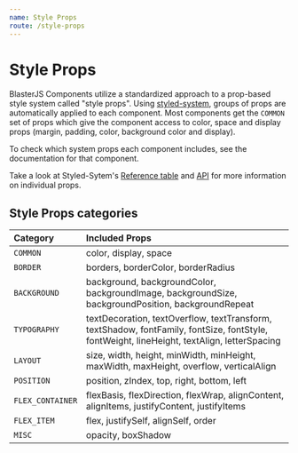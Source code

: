 ```yaml
---
name: Style Props
route: /style-props
---
```


# Style Props

BlasterJS Components utilize a standardized approach to a prop-based style system called "style props". Using [styled-system](https://styled-system.com/), groups of props are automatically applied to each component. Most components get the `COMMON` set of props which give the component access to color, space and display props (margin, padding, color, background color and display).

To check which system props each component includes, see the documentation for that component.

Take a look at Styled-Sytem's [Reference table](https://styled-system.com/table) and [API](https://styled-system.com/api) for more information on individual props.

## Style Props categories
| Category | Included Props |
|:---------|:---------------|
| `COMMON` | color, display, space |
| `BORDER` | borders, borderColor, borderRadius |
| `BACKGROUND` | background, backgroundColor, backgroundImage, backgroundSize, backgroundPosition, backgroundRepeat |
| `TYPOGRAPHY` | textDecoration, textOverflow, textTransform, textShadow, fontFamily, fontSize, fontStyle, fontWeight, lineHeight, textAlign, letterSpacing |
| `LAYOUT` | size, width, height, minWidth, minHeight, maxWidth, maxHeight, overflow, verticalAlign |
| `POSITION` | position, zIndex, top, right, bottom, left |
| `FLEX_CONTAINER` | flexBasis, flexDirection, flexWrap, alignContent, alignItems, justifyContent, justifyItems |
| `FLEX_ITEM` | flex, justifySelf, alignSelf, order |
| `MISC` | opacity, boxShadow |